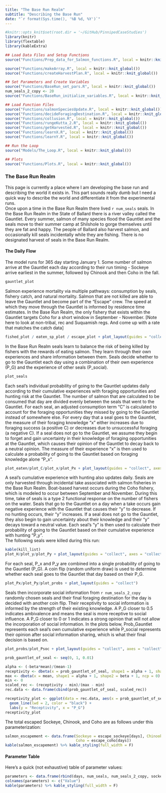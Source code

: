```yaml
---
title: "The Base Run Realm"
subtitle: "Describing the Base Run"
date: "`r format(Sys.time(), '%B %d, %Y')`"
---
```




```r
#knitr::opts_knit$set(root.dir = '~/GitHub/PinnipedCaseStudies')
library(knitr)
library(flextable)
library(kableExtra)
```

```r

## Load Data Files and Setup Functions 
source("Functions/Prep_data_for_Salmon_functions.R", local = knitr::knit_global())

source("Functions/makeArray.R", local = knitr::knit_global())
source("Functions/createHarvestPlan.R", local = knitr::knit_global())

## Set Parameters and Create Variables
source("Functions/BaseRun_set_pars.R", local = knitr::knit_global())
num_seals_2_copy <- 20
source("Functions/BaseRun_initialize_variables.R", local = knitr::knit_global())

## Load Function Files
source("Functions/salmonSpeciesUpdate.R", local = knitr::knit_global())
source("Functions/decideForagingDestination.R", local = knitr::knit_global())
source("Functions/collusion.R", local = knitr::knit_global())
source("Functions/rungeKutta_2.R", local = knitr::knit_global())
source("Functions/getHarvested.R", local = knitr::knit_global())
source("Functions/learnX.R", local = knitr::knit_global())
source("Functions/learnY.R", local = knitr::knit_global())

## Run the Loop
source("Models/The_Loop.R", local = knitr::knit_global())

## Plots
source("Functions/Plots.R", local = knitr::knit_global())
```

### The Base Run Realm

This page is currently a place where I am developing the base run and describing the world it exists in. This part sounds really dumb but I need a quick way to describe the world and differentiate it from the experimental runs.  
Once upon a time in the Base Run Realm there lived `r num_seals` seals. In the Base Run Realm in the State of Ballard there is a river valley called the Gauntlet. Every summer, salmon of many species flood the Gauntlet and the seals move to their summer camp at Shilshole to gorge themselves until they are fat and happy. The people of Ballard also harvest salmon, and occasionally kill seals incidentally while they are fishing. There is no designated harvest of seals in the Base Run Realm.

#### The Daily Flow

The model runs for 365 day starting January 1. Some number of salmon arrive at the Gauntlet each day according to their run timing - Sockeye arrive earliest in the summer, followed by Chinook and then Coho in the fall. 

```r
gauntlet_plot
```

Salmon experience mortality via multiple pathways: consumption by seals, fishery catch, and natural mortality. Salmon that are not killed are able to leave the Gauntlet and become part of the "Escape" crew. The speed at which they move through the Gauntlet is informed by residence time estimates. In the Base Run Realm, the only fishery that exists within the Gauntlet targets Coho for a short window in September - November. [Note here to look at non-tribal, rec and Suquamish regs. And come up with a rate that matches the catch data] 

```r
fished_plot / eaten_sp_plot / escape_plot + plot_layout(guides = "collect", axes = "collect")
```

In the Base Run Realm seals learn to balance the risk of being killed by fishers with the rewards of eating salmon. They learn through their own experiences and share information between them. Seals decide whether to go to the Gauntlet each day using a combination of their own experience (P_G) and the experience of other seals (P_social).  

```r
plot_seals
```

Each seal's individual probability of going to the Gauntlet updates daily according to their cumulative experiences with foraging opportunities and hunting risk at the Gauntlet. The number of salmon that are calculated to be consumed that day are divided evenly between the seals that went to the Gauntlet. For each seal, an adjusted consumption term "C" is calculated to account for the foraging opportunities they missed by going to the Gauntlet instead of somewhere else. For every day that a seal goes to the Gauntlet, the measure of their foraging knowledge "x" either increases due to foraging success (a positive C) or decreases due to unsuccessful foraging (a negative C). If a seal does not go to the Gauntlet, we assume they begin to forget and gain uncertainty in their knowledge of foraging opportunities at the Gauntlet, which causes their opinion of the Gauntlet to decay back to a neutral opinion. The measure of their experience "x" is then used to calculate a probability of going to the Gauntlet based on foraging knowledge alone "P_x".

``` r
plot_eaten/plot_C/plot_x/plot_Px + plot_layout(guides = "collect", axes = "collect")
```

A seal's cumulative experience with hunting also updates daily. Seals are only harvested through incidental take associated with salmon fisheries in the Base Run Realm. Boat-based harvest occurs during the Coho fishery, which is modeled to occur between September and November. During this time, take of seals is a type 2 functional response on the number of fishers on the water. Seals that go to the Gauntlet on a day when a take occurs gain negative experience with the Gauntlet that causes their "y" to decrease. If no hunting occurs, their "y" increases. If a seal does not go to the Gauntlet, they also begin to gain uncertainty about their knowledge and their "y" decays toward a neutral value. Each seal's "y" is then used to calculate their probability of going to the Gauntlet based on their cumulative experience with hunting "P_y".  
The following seals were killed during this run:

``` r
kable(kill_list)
plot_H/plot_y/plot_Py + plot_layout(guides = "collect", axes = "collect")
```

For each seal, P_x and P_y are combined into a single probability of going to the Gauntlet (P_G). A coin flip (random uniform draw) is used to determine whether each seal goes to the Gauntlet that day based on their P_G. 

``` r
plot_Px/plot_Py/plot_probs + plot_layout(guides = "collect")
```

Seals then incorporate social information from `r num_seals_2_copy` randomly chosen seals and their final foraging destination for the day is decided with another coin flip. Their receptivity to social information is informed by the strength of their existing knowledge. A P_G closer to 0.5 indicates ambivalence and means the seal is more receptive to social influence. A P_G closer to 0 or 1 indicates a strong opinion that will not allow the incorporation of social information. In the plots below, Prob_Gauntlet represents each seal's own cumulative experience while P_social represents their opinion after social information sharing, which is what their final decision is based on. 

``` r
plot_probs/plot_Psoc + plot_layout(guides = "collect", axes = "collect")
```

``` r
prob_gauntlet_of_seal <- seq(0, 1, 0.01)

alpha <- (-beta*mean)/(mean-1)
receptivity <- dbeta(x = prob_gauntlet_of_seal, shape1 = alpha + 1, shape2 = beta + 1, ncp = 0)
max <- dbeta(x = mean, shape1 = alpha + 1, shape2 = beta + 1, ncp = 0)
min <- 0
scaled_rec <- (receptivity - min)/(max - min)
rec.data <- data.frame(cbind(prob_gauntlet_of_seal, scaled_rec))

receptivity_plot <- ggplot(data = rec.data, aes(x = prob_gauntlet_of_seal, y = scaled_rec)) + 
  geom_line(lwd = 2, color = "black") +
  labs(y = "Receptivity", x = "P_G")
receptivity_plot

```

The total escaped Sockeye, Chinook, and Coho are as follows under this parameterization:

```r
salmon_escapement <- data.frame(Sockeye = escape_sockeye[days], Chinook = escape_chinook[days],
                                Coho = escape_coho[days])
kable(salmon_escapement) %>% kable_styling(full_width = F)
```

#### Parameter Table

Here's a quick (not exhaustive) table of parameter values:

```r
parameters <- data.frame(rbind(days, num_seals, num_seals_2_copy, sockeye_escape_rate, chinook_escape_rate, coho_escape_rate, min_fishers, max_fishers, fishery_open, fishery_close, sockeye_fish_rate, chinook_fish_rate, coho_fish_rate, natural_mort, Cmax, alpha))
colnames(parameters) <- c("Value")
kable(parameters) %>% kable_styling(full_width = F)
```

